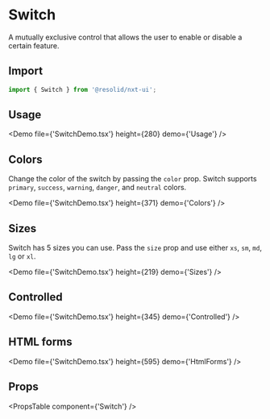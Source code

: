 # Switch

A mutually exclusive control that allows the user to enable or disable a certain feature.

## Import

```javascript
import { Switch } from '@resolid/nxt-ui';
```

## Usage

<Demo file={'SwitchDemo.tsx'} height={280} demo={'Usage'} />

## Colors

Change the color of the switch by passing the `color` prop. Switch supports `primary`, `success`, `warning`, `danger`, and `neutral` colors.

<Demo file={'SwitchDemo.tsx'} height={371} demo={'Colors'} />

## Sizes

Switch has 5 sizes you can use. Pass the `size` prop and use either `xs`, `sm`, `md`, `lg` or `xl`.

<Demo file={'SwitchDemo.tsx'} height={219} demo={'Sizes'} />

## Controlled

<Demo file={'SwitchDemo.tsx'} height={345} demo={'Controlled'} />

## HTML forms

<Demo file={'SwitchDemo.tsx'} height={595} demo={'HtmlForms'} />

## Props

<PropsTable component={'Switch'} />
